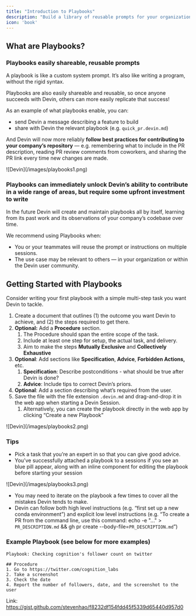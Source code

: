 ```yaml
---
title: "Introduction to Playbooks"
description: "Build a library of reusable prompts for your organization"
icon: 'book'
---
```


## What are Playbooks?

### Playbooks easily shareable, reusable prompts

A playbook is like a custom system prompt. It’s also like writing a program, without the rigid syntax. 

Playbooks are also easily shareable and reusable, so once anyone succeeds with Devin, others can more easily replicate that success!

As an example of what playbooks enable, you can:

- send Devin a message describing a feature to build
- share with Devin the relevant playbook (e.g. `quick_pr.devin.md`)

And Devin will now more reliably **follow best practices for contributing to your company’s repository** —  e.g. remembering what to include in the PR description, reading PR review comments from coworkers, and sharing the PR link every time new changes are made.

<Frame>
    ![Devin](/images/playbooks1.png)
</Frame>

### Playbooks can immediately unlock Devin’s ability to contribute in a wide range of areas, but require some upfront investment to write

In the future Devin will create and maintain playbooks all by itself, learning from its past work and its observations of your company’s codebase over time. 

We recommend using Playbooks when:

- You or your teammates will reuse the prompt or instructions on multiple sessions.
- The use case may be relevant to others — in your organization or within the Devin user community.

## Getting Started with Playbooks

Consider writing your first playbook with a simple multi-step task you want Devin to tackle.

1. Create a document that outlines (1) the outcome you want Devin to achieve, and (2) the steps required to get there. 
2. **Optional:** Add a **Procedure** section.
    1. The Procedure should span the  entire scope of the task.
    2. Include at least one step for setup, the actual task, and delivery.
    3. Aim to make the steps **Mutually Exclusive** and **Collectively Exhaustive**
3. **Optional**: Add sections like **Specification**, **Advice**, **Forbidden Actions,** etc.
    1. **Specification**: Describe postconditions - what should be true after Devin is done?
    2. **Advice**: Include tips to correct Devin’s priors.
4. **Optional**: Add a section describing what’s required from the user.
5. Save the file with the file extension `.devin.md` and drag-and-drop it in the web app when starting a Devin Session.
    1. Alternatively, you can create the playbook directly in the web app by clicking “Create a new Playbook”
        
<Frame>
    ![Devin](/images/playbooks2.png)
</Frame>        

### **Tips**

- Pick a task that you’re an expert in so that you can give good advice.
- You’ve successfully attached a playbook to a sessions if you see an blue pill appear, along with an inline component for editing the playbook before starting your session

<Frame>
    ![Devin](/images/playbooks3.png)
</Frame>

- You may need to iterate on the playbook a few times to cover all the mistakes Devin tends to make.
- Devin can follow both high level instructions (e.g. “first set up a new conda environment”)  and explicit low level instructions (e.g. “To create a PR from the command line, use this command: echo -e "..." > `PR_DESCRIPTION.md` && gh pr create --body-file=`PR_DESCRIPTION.md`”)

### **Example Playbook (see below for more examples)**

```
Playbook: Checking cognition's follower count on twitter

## Procedure
1. Go to https://twitter.com/cognition_labs
2. Take a screenshot
3. Check the date
4. Report the number of followers, date, and the screenshot to the user
```

Link: https://gist.github.com/stevenhao/f8232df154fdd45f5339d65440d957d0
